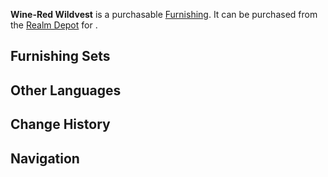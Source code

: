 {{Furnishing Infobox
|id             = 372412
|image          = Item Wine-Red Wildvest.png
|category       = Landform
|subcategory    = Shrub
|rarity         = 2
|adeptal_energy = 10
|load           = 50
|reduced_load   = 50
|description    = The poets of [[Liyue]] named this ubiquitous grass the "Wildvest."<br />These plants turn as red as the victuals of the vine, and some say that this is the work of the [[Pyro|Pyro element]] &mdash; and that following such phenomena will help one track Pyro [[Whopperflowers]] down.
|source1        = [[Realm Depot]]
}}
'''Wine-Red Wildvest''' is a purchasable [[Furnishing]]. It can be purchased from the [[Realm Depot]] for {{Item|Realm Currency|30|x=40}}.

==Furnishing Sets==
{{Craft Usage}}

==Other Languages==
{{Other Languages
|en      = Wine-Red Wildvest
|zhs     = 青衫自酌
|zhs_rm  = Qīng Shān Zì Zhuó
|zht     = 青衫自酌
|zht_rm  = Qīng Shān Zì Zhuó
|zh_tl   = 
|ja      = 赤の青衫
|ja_rm   = Aka no Seisan{{Assumed}}
|ja_tl   = 
|ko      = 붉은 청삼
|ko_rm   = 
|ko_tl   = 
|es      = Paisaje otoñal
|es_tl   = 
|fr      = Couverture végétale rouge
|fr_tl   = Red Plant Blanket
|ru      = Красный пейзаж
|ru_tl   = 
|th      = หญ้าห่มฟ้าแดงทอประกาย
|th_rm   = 
|th_tl   = 
|vi      = Thanh Sam Tự Chước
|vi_tl   = 
|de      = Feuriges Graskleid
|de_tl   = Fiery Grass Dress
|id      = Wildvest Kemerahan
|id_tl   = Reddish Wildvest
|pt      = Paisagem Avermelhada
|pt_tl   = 
}}

==Change History==
{{Change History|1.5}}

==Navigation==
{{Furnishing Navbox/Exterior|Landform}}